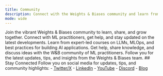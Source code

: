 ```yaml
---
title: Community
description: Connect with the Weights & Biases community and learn from experts
mode: wide
---
```

Join the vibrant Weights & Biases community to learn, share, and grow together. Connect with ML practitioners, get help, and stay updated on the latest developments. <CardGroup cols={3}> <Card title="LLM Courses" icon="graduation-cap" href="https://wandb.courses" > Learn from expert-led courses on LLMs, MLOps, and best practices for building AI applications. </Card> <Card title="Forum" icon="users" href="https://community.wandb.ai/" > Get help, share knowledge, and discuss ideas with the W&B community of ML practitioners. </Card> <Card title="Twitter" icon="x-twitter" href="https://x.com/weights_biases" > Follow you for the latest updates, tips, and insights from the Weights & Biases team. </Card> </CardGroup> ## Stay Connected Follow you on social media for updates, tips, and community highlights: - [Twitter/X](https://x.com/weights_biases) - [LinkedIn](https://www.linkedin.com/company/wandb/) - [YouTube](https://www.youtube.com/c/WeightsBiases) - [Discord](https://discord.com/invite/RgB8CPk2ce) - [Blog](https://wandb.ai/site/articles)